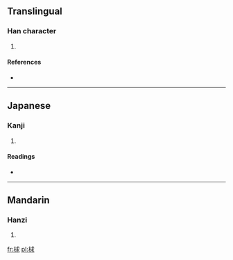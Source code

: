 ==Translingual==

===Han character===
{{Han char|rn=75|rad=木|as=07|sn=11|four=4393<sub>2</sub>|canj=木戈十水 (DIJE)}}

# {{defn|Han|sort=木07}}

====References====
* {{Han ref|kx=0528.040|dkj=14826|dj=0916.190|hdz=21210.080|uh=6882|ud=26754|bh=B1FC|bd=45564}}

----

==Japanese==

===Kanji===
{{ja-kanji|grade=|rs=木07}}

# {{defn|Japanese|sort=木07}}

====Readings====
* {{ja-readings|on=[[きゅう]] (kyū), [[ぐ]] (gu), [[きょく]] (kyoku), [[こく]] (koku)|kun=[[のみのさき]] (nominosaki)}}

----

==Mandarin==

===Hanzi===
{{cmn-hanzi|pin=[[qiú]] ([[qiu2]])|wg=ch'iu<sup>2</sup>}}

# {{defn|Mandarin|sort=木07}}

[[fr:梂]]
[[pl:梂]]